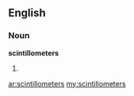 ==English==

===Noun===
'''scintillometers'''

#{{plural of|scintillometer}}

[[ar:scintillometers]]
[[my:scintillometers]]